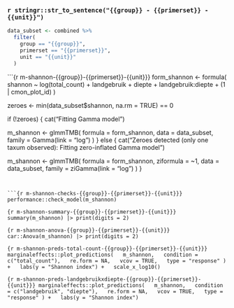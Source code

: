 ### `r stringr::str_to_sentence("{{group}} - {{primerset}} - {{unit}}")`

```r
data_subset <- combined %>%
  filter(
    group == "{{group}}",
    primerset == "{{primerset}}",
    unit == "{{unit}}"
  )
```


```{r m-shannon-{{group}}-{{primerset}}-{{unit}}}
form_shannon <- formula(
  shannon ~
    log(total_count)
    + landgebruik
    + diepte
    + landgebruik:diepte
    + (1 | cmon_plot_id)
)

zeroes <- min(data_subset$shannon, na.rm = TRUE) == 0

if (!zeroes) {
  cat("Fitting Gamma model")

  m_shannon <- glmmTMB(
    formula = form_shannon,
    data = data_subset,
    family = Gamma(link = "log")
  )
} else {
  cat("Zeroes detected (only one taxum observed): Fitting zero-inflated Gamma model")

  m_shannon <- glmmTMB(
    formula = form_shannon,
    ziformula = ~1,
    data = data_subset,
    family = ziGamma(link = "log")
  )
}
```


```{r m-shannon-checks-{{group}}-{{primerset}}-{{unit}}}
performance::check_model(m_shannon)
```


```{r m-shannon-summary-{{group}}-{{primerset}}-{{unit}}}
summary(m_shannon) |> print(digits = 2)
```

```{r m-shannon-anova-{{group}}-{{primerset}}-{{unit}}}
car::Anova(m_shannon) |> print(digits = 2)
```

```{r m-shannon-preds-total-count-{{group}}-{{primerset}}-{{unit}}}
marginaleffects::plot_predictions(
  m_shannon,
  condition = c("total_count"),
  re.form = NA,
  vcov = TRUE,
  type = "response"
) +
  labs(y = "Shannon index") +
  scale_x_log10()
```

```{r m-shannon-preds-landgebruikxdiepte-{{group}}-{{primerset}}-{{unit}}}
marginaleffects::plot_predictions(
  m_shannon,
  condition = c("landgebruik", "diepte"),
  re.form = NA,
  vcov = TRUE,
  type = "response"
) +
  labs(y = "Shannon index")
```


